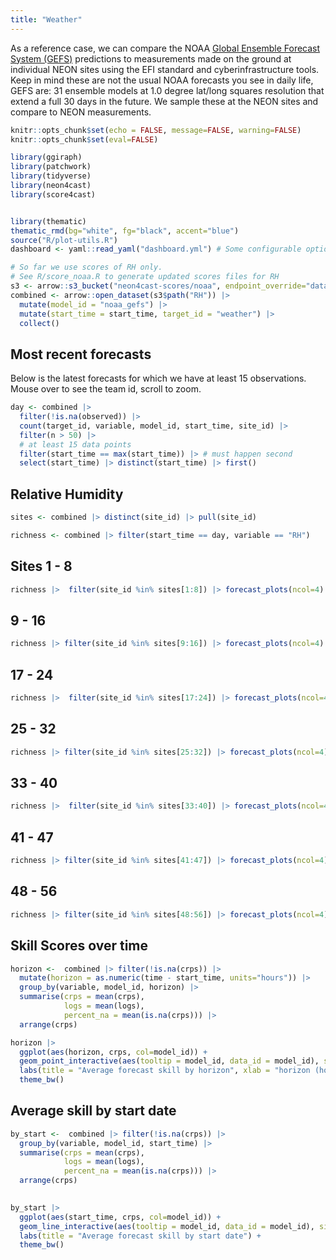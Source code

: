 ```yaml
---
title: "Weather"
---
```


As a reference case, we can compare the NOAA [Global Ensemble Forecast System (GEFS)](https://www.ncei.noaa.gov/products/weather-climate-models/global-ensemble-forecast) predictions to measurements made on the ground at individual NEON sites using the EFI standard and cyberinfrastructure tools. Keep in mind these are not the usual NOAA forecasts you see in daily life, GEFS are: 31 ensemble models at 1.0 degree lat/long squares resolution that extend a full 30 days in the future. We sample these at the NEON sites and compare to NEON measurements.

```r
knitr::opts_chunk$set(echo = FALSE, message=FALSE, warning=FALSE)
knitr::opts_chunk$set(eval=FALSE)
```

```r
library(ggiraph)
library(patchwork)
library(tidyverse)
library(neon4cast)
library(score4cast)


library(thematic)
thematic_rmd(bg="white", fg="black", accent="blue")
source("R/plot-utils.R")
dashboard <- yaml::read_yaml("dashboard.yml") # Some configurable options

```

```r
# So far we use scores of RH only.
# See R/score_noaa.R to generate updated scores files for RH
s3 <- arrow::s3_bucket("neon4cast-scores/noaa", endpoint_override="data.ecoforecast.org")
combined <- arrow::open_dataset(s3$path("RH")) |> 
  mutate(model_id = "noaa_gefs") |> 
  mutate(start_time = start_time, target_id = "weather") |>
  collect()
```

## Most recent forecasts

Below is the latest forecasts for which we have at least 15 observations. Mouse over to see the team id, scroll to zoom.

```r
day <- combined |>
  filter(!is.na(observed)) |>
  count(target_id, variable, model_id, start_time, site_id) |>
  filter(n > 50) |> 
  # at least 15 data points
  filter(start_time == max(start_time)) |> # must happen second
  select(start_time) |> distinct(start_time) |> first()
```

## Relative Humidity

::: panel-tabset
```r
sites <- combined |> distinct(site_id) |> pull(site_id)

richness <- combined |> filter(start_time == day, variable == "RH")
```

## Sites 1 - 8

```r
richness |>  filter(site_id %in% sites[1:8]) |> forecast_plots(ncol=4)
```

## 9 - 16

```r
richness |> filter(site_id %in% sites[9:16]) |> forecast_plots(ncol=4)
```

## 17 - 24

```r
richness |>  filter(site_id %in% sites[17:24]) |> forecast_plots(ncol=4)
```

## 25 - 32

```r
richness |> filter(site_id %in% sites[25:32]) |> forecast_plots(ncol=4)
```

## 33 - 40

```r
richness |>  filter(site_id %in% sites[33:40]) |> forecast_plots(ncol=4)
```

## 41 - 47

```r
richness |> filter(site_id %in% sites[41:47]) |> forecast_plots(ncol=4)
```

## 48 - 56

```r
richness |> filter(site_id %in% sites[48:56]) |> forecast_plots(ncol=4)
```
:::

## Skill Scores over time

```r
horizon <-  combined |> filter(!is.na(crps)) |> 
  mutate(horizon = as.numeric(time - start_time, units="hours")) |>
  group_by(variable, model_id, horizon) |>
  summarise(crps = mean(crps),
            logs = mean(logs),
            percent_na = mean(is.na(crps))) |> 
  arrange(crps)

horizon |> 
  ggplot(aes(horizon, crps, col=model_id)) + 
  geom_point_interactive(aes(tooltip = model_id, data_id = model_id), size=1, show.legend = FALSE)  +
  labs(title = "Average forecast skill by horizon", xlab = "horizon (hours)") +
  theme_bw()


```

## Average skill by start date

```r
by_start <-  combined |> filter(!is.na(crps)) |>
  group_by(variable, model_id, start_time) |>
  summarise(crps = mean(crps),
            logs = mean(logs),
            percent_na = mean(is.na(crps))) |> 
  arrange(crps)

 
by_start |> 
  ggplot(aes(start_time, crps, col=model_id)) + 
  geom_line_interactive(aes(tooltip = model_id, data_id = model_id), size=1, show.legend = FALSE)  +
  labs(title = "Average forecast skill by start date") +
  theme_bw()


```
